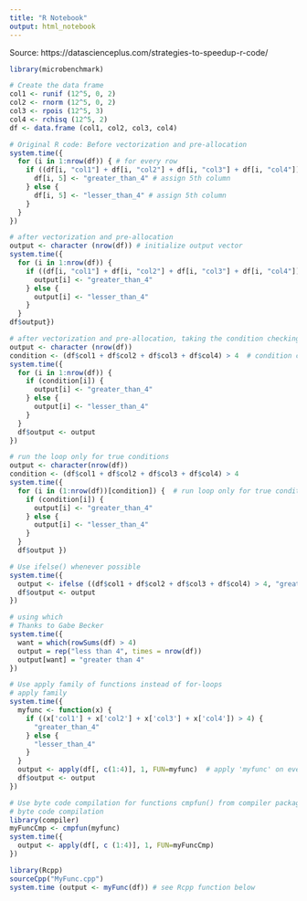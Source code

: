 ```yaml
---
title: "R Notebook"
output: html_notebook
---
```


Source: https://datascienceplus.com/strategies-to-speedup-r-code/

```r
library(microbenchmark)
```


```r
# Create the data frame
col1 <- runif (12^5, 0, 2)
col2 <- rnorm (12^5, 0, 2)
col3 <- rpois (12^5, 3)
col4 <- rchisq (12^5, 2)
df <- data.frame (col1, col2, col3, col4)
```



```r
# Original R code: Before vectorization and pre-allocation
system.time({
  for (i in 1:nrow(df)) { # for every row
    if ((df[i, "col1"] + df[i, "col2"] + df[i, "col3"] + df[i, "col4"]) > 4) { # check if > 4
      df[i, 5] <- "greater_than_4" # assign 5th column
    } else {
      df[i, 5] <- "lesser_than_4" # assign 5th column
    }
  }
})
```


```r
# after vectorization and pre-allocation
output <- character (nrow(df)) # initialize output vector
system.time({
  for (i in 1:nrow(df)) {
    if ((df[i, "col1"] + df[i, "col2"] + df[i, "col3"] + df[i, "col4"]) > 4) {
      output[i] <- "greater_than_4"
    } else {
      output[i] <- "lesser_than_4"
    }
  }
df$output})
```


```r
# after vectorization and pre-allocation, taking the condition checking outside the loop.
output <- character (nrow(df))
condition <- (df$col1 + df$col2 + df$col3 + df$col4) > 4  # condition check outside the loop
system.time({
  for (i in 1:nrow(df)) {
    if (condition[i]) {
      output[i] <- "greater_than_4"
    } else {
      output[i] <- "lesser_than_4"
    }
  }
  df$output <- output
})
```


```r
# run the loop only for true conditions
output <- character(nrow(df))
condition <- (df$col1 + df$col2 + df$col3 + df$col4) > 4
system.time({
  for (i in (1:nrow(df))[condition]) {  # run loop only for true conditions
    if (condition[i]) {
      output[i] <- "greater_than_4"
    } else {
      output[i] <- "lesser_than_4"
    }
  }
  df$output })
```


```r
# Use ifelse() whenever possible
system.time({
  output <- ifelse ((df$col1 + df$col2 + df$col3 + df$col4) > 4, "greater_than_4", "lesser_than_4")
  df$output <- output
})
```


```r
# using which
# Thanks to Gabe Becker
system.time({
  want = which(rowSums(df) > 4)
  output = rep("less than 4", times = nrow(df))
  output[want] = "greater than 4"
}) 
```


```r
# Use apply family of functions instead of for-loops
# apply family
system.time({
  myfunc <- function(x) {
    if ((x['col1'] + x['col2'] + x['col3'] + x['col4']) > 4) {
      "greater_than_4"
    } else {
      "lesser_than_4"
    }
  }
  output <- apply(df[, c(1:4)], 1, FUN=myfunc)  # apply 'myfunc' on every row
  df$output <- output
})
```


```r
# Use byte code compilation for functions cmpfun() from compiler package, rather than the actual function itself
# byte code compilation
library(compiler)
myFuncCmp <- cmpfun(myfunc)
system.time({
  output <- apply(df[, c (1:4)], 1, FUN=myFuncCmp)
})
```



```r
library(Rcpp)
sourceCpp("MyFunc.cpp")
system.time (output <- myFunc(df)) # see Rcpp function below
```

